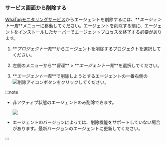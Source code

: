 ### サービス画面から削除する

[WhaTapモニタリングサービス](https://service.whatap.io)からエージェントを削除するには、**_エージェント一覧_**メニューに移動してください。エージェントを削除する前に、エージェントをインストールしたサーバーでエージェントプロセスを終了する必要があります。 

1.  **_プロジェクト一覧_**からエージェントを削除するプロジェクトを選択してください。

2.  左側のメニューから**_管理_** > **_エージェント一覧_**を選択してください。

3.  **_エージェント一覧_**で削除しようとするエージェントの一番右側の![削除アイコン](/img/ico-trash.svg)ボタンをクリックしてください。

:::note

-   非アクティブ状態のエージェントのみ削除できます。

    ![](/img/db-disable-agent.png)

-   エージェントのバージョンによっては、削除機能をサポートしていない場合があります。最新バージョンのエージェントに更新してください。

:::
